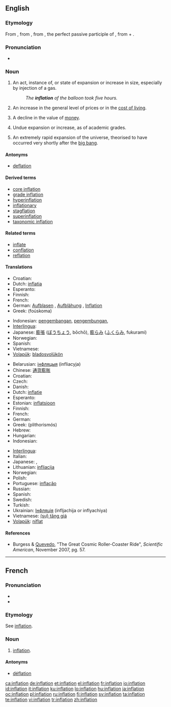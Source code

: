 {{wikipedia}}
{{also|Inflation}}
==English==

===Etymology===
From {{etyl|enm|en}}, from {{etyl|la}} {{term|inflatio|īnflātiō|expansion", "blowing up|lang=la}}, from {{term|inflatus|īnfātus|lang=la}}, the perfect passive participle of {{term|inflo|īnflō|blow into", "expand}}, from {{term|in||into|lang=la}} + {{term|flo|flō|blow|lang=la}}.

===Pronunciation===
* {{rhymes|eɪʃǝn}}

===Noun===
{{en-noun}}

# An act, instance of, or state of expansion or increase in size, especially by injection of a gas.
#: ''The '''inflation''' of the balloon took five hours.''
# {{economics}} An increase in the general level of prices or in the [[cost of living]].
# {{economics}} A decline in the value of [[money]].
# Undue expansion or increase, as of academic grades.
# {{context|cosmology}} An extremely rapid expansion of the universe, theorised to have occurred very shortly after the [[big bang]].

====Antonyms====
* [[deflation]]

====Derived terms====
* [[core inflation]]
* [[grade inflation]]
* [[hyperinflation]]
* [[inflationary]]
* [[stagflation]]
* [[superinflation]]
* [[taxonomic inflation]]

====Related terms====
* [[inflate]]
* [[conflation]]
* [[reflation]]

====Translations====
{{trans-top|expansion or increase in size}}
* Croatian: {{t+|hr|inflacija|f|alt=inflácija}}
* Dutch: [[inflatia]]
* Esperanto: {{t-|eo|inflacio|xs=Esperanto}}
* Finnish: {{t-|fi|laajentuminen}}
* French: {{t+|fr|inflation|f}}
* German: [[Aufblasen]] {{n}}, [[Aufblähung]] {{f}}, [[Inflation]] {{f}}
* Greek: {{t|el|φούσκωμα|n|sc=Grek}} (foúskoma)
{{trans-mid}}
* Indonesian: [[kembang|pengembangan]], [[kembung|pengembungan]], {{t+|id|inflasi|xs=Indonesian}}
* [[Interlingua]]: {{t-|ia|inflation|xs=Interlingua}}
* Japanese: [[膨張]] ([[ぼうちょう]], bōchō), [[膨らみ]] ([[ふくらみ]], fukurami)
* Norwegian: {{t|no|oppblåsing|c}}
* Spanish: {{t+|es|inflación|f}}
* Vietnamese: {{t+|vi|thổi phồng|alt=(sự) thổi phồng|xs=Vietnamese}}
* [[Volapük]]: [[bladosvolükön]]
{{trans-bottom}}

{{trans-top|increase in prices}}
* Belarusian: [[інфляцыя]] (infliacyja)
* Chinese: [[通货膨胀]]
* Croatian: {{t+|hr|inflacija|f|alt=inflácija}}
* Czech: {{t+|cs|inflace|f}}
* Danish: {{t-|da|inflation}}
* Dutch: [[inflatie]]
* Esperanto: {{t-|eo|inflacio|xs=Esperanto}}
* Estonian: [[inflatsioon]]
* Finnish: {{t+|fi|inflaatio}}
* French: {{t+|fr|inflation|f}}
* German: {{t+|de|Inflation|f}}
* Greek: {{t+|el|πληθωρισμός|m|sc=Grek}} (plithorismós)
* Hebrew: {{t-|he|אינפלציה|sc=Hebr}}
* Hungarian: {{t+|hu|infláció}}
* Indonesian: {{t+|id|inflasi|xs=Indonesian}}
{{trans-mid}}
* [[Interlingua]]: {{t-|ia|inflation|xs=Interlingua}}
* Italian: {{t+|it|inflazione}}
* Japanese: {{t+|ja|インフレ|tr=infure|sc=Jpan}}, {{t+|ja|インフレーション|tr=infurēshon|sc=Jpan}}
* Lithuanian: [[infliacija]]
* Norwegian: {{t+|no|inflasjon}}
* Polish: {{t+|pl|inflacja}}
* Portuguese: [[inflação]]
* Russian: {{t+|ru|инфляция|tr=infljátsija|sc=Cyrl|f}}
* Spanish: {{t+|es|inflación|f}}
* Swedish: {{t-|sv|inflation}}
* Turkish: {{t+|tr|enflasyon}}
* Ukrainian: [[Інфляція]] (infljachija or inflyachiya)
* Vietnamese: [[tăng giá|(sự) tăng giá]]
* [[Volapük]]: [[niflat]]
{{trans-bottom}}

====References====
* {{context|cosmology}} Burgess & [[w:Fernando Quevedo|Quevedo]], "The Great Cosmic Roller-Coaster Ride", ''Scientific American'', November 2007, pg. 57.

----

==French==

===Pronunciation===
* {{IPA|/ɛ̃.fla.sjɔ̃/|lang=fr}}
* {{homophones|inflations|lang=fr}}

===Etymology===
See [[inflation#English|inflation]].

===Noun===
{{fr-noun|f}}

# [[inflation#English|inflation]].

====Antonyms====
* [[déflation]]

[[ca:inflation]]
[[de:inflation]]
[[et:inflation]]
[[el:inflation]]
[[fr:inflation]]
[[io:inflation]]
[[id:inflation]]
[[it:inflation]]
[[ku:inflation]]
[[lo:inflation]]
[[hu:inflation]]
[[ja:inflation]]
[[oc:inflation]]
[[pl:inflation]]
[[ru:inflation]]
[[fi:inflation]]
[[sv:inflation]]
[[ta:inflation]]
[[te:inflation]]
[[vi:inflation]]
[[tr:inflation]]
[[zh:inflation]]
